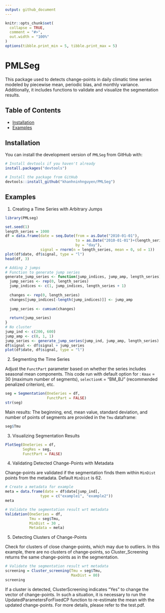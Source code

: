 ```yaml
---
output: github_document
---
```


<!-- README.md is generated from README.Rmd. Please edit that file -->

```r
knitr::opts_chunk$set(
  collapse = TRUE,
  comment = "#>",
  out.width = "100%"
)
options(tibble.print_min = 5, tibble.print_max = 5)
```


# PMLSeg

This package used to detects change-points in daily climatic time series modeled by piecewise mean, periodic bias, and monthly variance. Additionally, it includes functions to validate and visualize the segmentation results.

## Table of Contents

- [Installation](#installation)
- [Examples](#examples)

## Installation

You can install the development version of `PMLSeg` from GitHub with:

```r

# Install devtools if you haven't already
install.packages("devtools")

# Install the package from GitHub
devtools::install_github("khanhninhnguyen/PMLSeg")
```



## Examples

1. Creating a Time Series with Arbitrary Jumps

```r
library(PMLseg)

set.seed(1)
length_series = 1000
df = data.frame(date = seq.Date(from = as.Date("2010-01-01"),
                                to = as.Date("2010-01-01")+(length_series-1), 
                                by = "day"),  
                signal = rnorm(n = length_series, mean = 0, sd = 1))
plot(df$date, df$signal, type = "l")
head(df, 3)
```

```r
# Adding 2 jumps 
# Function to generate jump series
generate_jump_series <- function(jump_indices, jump_amp, length_series) {
  jump_series <- rep(0, length_series)
  jump_indices <- c(1, jump_indices, length_series + 1)
  
  changes <- rep(0, length_series)
  changes[jump_indices[-length(jump_indices)]] <- jump_amp
  
  jump_series <- cumsum(changes)
  
  return(jump_series)
}
# No cluster
jump_ind <- c(200, 600)
jump_amp <- c(0, 1, 1)
jump_series <- generate_jump_series(jump_ind, jump_amp, length_series)
df$signal <- df$signal + jump_series
plot(df$date, df$signal, type = "l")

```

2. Segmenting the Time Series

Adjust the `FunctPart` parameter based on whether the series includes seasonal mean components. This code run with default option for : `Kmax` = 30 (maximum number of segments), `selectionK` = "BM_BJ" (recommended penalized criterion), etc. 

```r
seg = Segmentation(OneSeries = df, 
                   FunctPart = FALSE)
str(seg)
```
Main results: The beginning, end, mean value, standard deviation, and number of points of segments are provided in the `Tmu` dataframe: 

```r
seg$Tmu
```

3. Visualizing Segmentation Results

```r
PlotSeg(OneSeries = df, 
        SegRes = seg, 
        FunctPart = FALSE)
```

4. Validating Detected Change-Points with Metadata

Change-points are validated if the segmentation finds them within  `MinDist` points from the metadata. Default `MinDist` is 62.

```r
# Create a metadata for example 
meta = data.frame(date = df$date[jump_ind],  
                type = c("example1", "example2"))
meta
```
```r
# Validate the segmentation result wrt metadata 
Validation(OneSeries = df, 
           Tmu = seg$Tmu,
           MinDist = 30 ,
           Metadata = meta)

```

5. Detecting Clusters of Change-Points

Check for clusters of close change-points, which may due to outliers. In this example, there are no clusters of change-points, so Cluster_Screening returns the same change-points as in the segmentation.

```r
# Validate the segmentation result wrt metadata 
screening = Cluster_screening(Tmu = seg$Tmu,
                              MaxDist = 80)
screening
```

If a cluster is detected, ClusterScreening indicates "Yes" to change the vector of change-points. In such a situation, it is necessary to run the UpdatedParametersForFixedCP function to re-estimate the mean with the updated change-points. For more details, please refer to the test.pdf.









